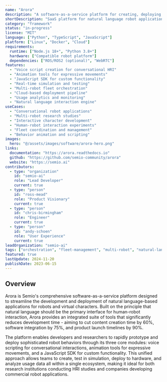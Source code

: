 ```yaml
---
name: "Arora"
description: "A software-as-a-service platform for creating, deploying, and executing multimodal natural language-based applications for interactive personal robots and digital/virtual characters. Provides tools for voice scripting, animation, and custom functionality development."
shortDescription: "SaaS platform for natural language robot applications"
category: "framework"
status: "in-progress"
license: "MIT"
language: ["Python", "TypeScript", "JavaScript"]
platform: ["Linux", "Docker", "Cloud"]
requirements:
  runtime: ["Node.js 18+", "Python 3.8+"]
  hardware: ["Compatible robot platform"]
  dependencies: ["ROS/ROS2 (optional)", "WebRTC"]
features:
  - "Voice script creation for conversational HRI"
  - "Animation tools for expressive movements"
  - "JavaScript SDK for custom functionality"
  - "Real-time simulation and testing"
  - "Multi-robot fleet orchestration"
  - "Cloud-based deployment pipeline"
  - "Usage analytics and monitoring"
  - "Natural language interaction engine"
useCases:
  - "Conversational robot applications"
  - "Multi-robot research studies"
  - "Interactive character development"
  - "Human-robot interaction experiments"
  - "Fleet coordination and management"
  - "Behavior animation and scripting"
images:
  hero: "@/assets/images/software/arora-hero.png"
links:
  documentation: "https://arora.readthedocs.io"
  github: "https://github.com/semio-community/arora"
  website: "https://semio.ai"
contributors:
  - type: "organization"
    id: "semio-ai"
    role: "Lead Developer"
    current: true
  - type: "person"
    id: "ross-mead"
    role: "Product Visionary"
    current: true
  - type: "person"
    id: "chris-birmingham"
    role: "Engineer"
    current: true
  - type: "person"
    id: "andy-schoen"
    role: "User Experience"
    current: true
leadOrganization: "semio-ai"
tags: ["orchestration", "fleet-management", "multi-robot", "natural-language", "saas", "animation", "voice", "conversational-ai"]
featured: true
lastUpdate: 2024-11-20
publishDate: 2023-06-15
---
```


## Overview

Arora is Semio's comprehensive software-as-a-service platform designed to streamline the development and deployment of natural language-based applications for robots and virtual characters. Built on the principle that natural language should be the primary interface for human-robot interaction, Arora provides an integrated suite of tools that significantly reduces development time - aiming to cut content creation time by 60%, software integration by 75%, and product launch timelines by 90%.

The platform enables developers and researchers to rapidly prototype and deploy sophisticated robot behaviors through its three core modules: voice scripting for conversational interactions, animation tools for expressive movements, and a JavaScript SDK for custom functionality. This unified approach allows teams to create, test in simulation, deploy to hardware, and analyze usage data all within a single ecosystem, making it ideal for both research institutions conducting HRI studies and companies developing commercial robot applications.
